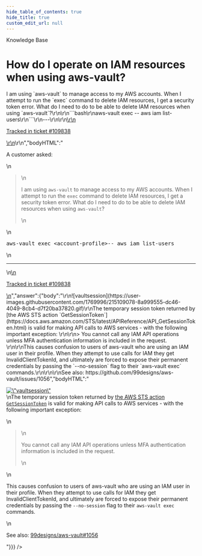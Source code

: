 ```yaml
---
hide_table_of_contents: true
hide_title: true
custom_edit_url: null
---
```



<head>
  <link rel="canonical" href="https://github.com/gruntwork-io/knowledge-base/discussions/647" />
</head>

<CenterLayout>
<span className="searchCategory">Knowledge Base</span>
<h1>How do I operate on IAM resources when using aws-vault?</h1>
<GitHub discussion={{"id":"D_kwDOF8slf84ASSpq","number":647,"author":{"login":"zackproser"},"title":"How do I operate on IAM resources when using aws-vault?","body":"\r\nA customer asked: \r\n> I am using `aws-vault` to manage access to my AWS accounts. When I attempt to run the `exec` command to delete IAM resources, I get a security token error. What do I need to do to be able to delete IAM resources when using `aws-vault`?\r\n\r\n```bash\r\naws-vault exec <account-profile>-- aws iam list-users\r\n```\r\n---\r\n\r\n<ins datetime=\"2023-01-26T15:11:53Z\">\r\n  <p><a href=\"https://support.gruntwork.io/hc/requests/109838\">Tracked in ticket #109838</a></p>\r\n</ins>\r\n","bodyHTML":"<p dir=\"auto\">A customer asked:</p>\n<blockquote>\n<p dir=\"auto\">I am using <code class=\"notranslate\">aws-vault</code> to manage access to my AWS accounts. When I attempt to run the <code class=\"notranslate\">exec</code> command to delete IAM resources, I get a security token error. What do I need to do to be able to delete IAM resources when using <code class=\"notranslate\">aws-vault</code>?</p>\n</blockquote>\n<div class=\"highlight highlight-source-shell notranslate position-relative overflow-auto\" dir=\"auto\" data-snippet-clipboard-copy-content=\"aws-vault exec &lt;account-profile&gt;-- aws iam list-users\"><pre class=\"notranslate\">aws-vault <span class=\"pl-c1\">exec</span> <span class=\"pl-k\">&lt;</span>account-profile<span class=\"pl-k\">&gt;</span>-- aws iam list-users</pre></div>\n<hr>\n<ins datetime=\"2023-01-26T15:11:53Z\">\n  <p dir=\"auto\"><a href=\"https://support.gruntwork.io/hc/requests/109838\" rel=\"nofollow\">Tracked in ticket #109838</a></p>\n</ins>","answer":{"body":"\r\n![vaultsession](https://user-images.githubusercontent.com/1769996/215109078-8a999555-dc46-4049-8cb4-d7f20ba37820.gif)\r\nThe temporary session token returned by [the AWS STS action `GetSessionToken`](https://docs.aws.amazon.com/STS/latest/APIReference/API_GetSessionToken.html) is valid for making API calls to AWS services - with the following important exception: \r\n\r\n> You cannot call any IAM API operations unless MFA authentication information is included in the request. \r\n\r\nThis causes confusion to users of aws-vault who are using an IAM user in their profile. When they attempt to use calls for IAM they get InvalidClientTokenId, and ultimately are forced to expose their permanent credentials by passing the `--no-session` flag to their `aws-vault exec` commands.\r\n\r\n\r\nSee also: https://github.com/99designs/aws-vault/issues/1056","bodyHTML":"<p dir=\"auto\"><a target=\"_blank\" rel=\"noopener noreferrer nofollow\" href=\"https://user-images.githubusercontent.com/1769996/215109078-8a999555-dc46-4049-8cb4-d7f20ba37820.gif\"><img src=\"https://user-images.githubusercontent.com/1769996/215109078-8a999555-dc46-4049-8cb4-d7f20ba37820.gif\" alt=\"vaultsession\" data-animated-image=\"\" style=\"max-width: 100%;\"></a><br>\nThe temporary session token returned by <a href=\"https://docs.aws.amazon.com/STS/latest/APIReference/API_GetSessionToken.html\" rel=\"nofollow\">the AWS STS action <code class=\"notranslate\">GetSessionToken</code></a> is valid for making API calls to AWS services - with the following important exception:</p>\n<blockquote>\n<p dir=\"auto\">You cannot call any IAM API operations unless MFA authentication information is included in the request.</p>\n</blockquote>\n<p dir=\"auto\">This causes confusion to users of aws-vault who are using an IAM user in their profile. When they attempt to use calls for IAM they get InvalidClientTokenId, and ultimately are forced to expose their permanent credentials by passing the <code class=\"notranslate\">--no-session</code> flag to their <code class=\"notranslate\">aws-vault exec</code> commands.</p>\n<p dir=\"auto\">See also: <a class=\"issue-link js-issue-link\" data-error-text=\"Failed to load title\" data-id=\"1411377749\" data-permission-text=\"Title is private\" data-url=\"https://github.com/99designs/aws-vault/issues/1056\" data-hovercard-type=\"issue\" data-hovercard-url=\"/99designs/aws-vault/issues/1056/hovercard\" href=\"https://github.com/99designs/aws-vault/issues/1056\">99designs/aws-vault#1056</a></p>"}}} />

</CenterLayout>
  

<!-- ##DOCS-SOURCER-START
{
  "sourcePlugin": "github-discussions",
  "hash": "0884ad3b4c55e254eb54780ebc117b1d"
}
##DOCS-SOURCER-END -->

